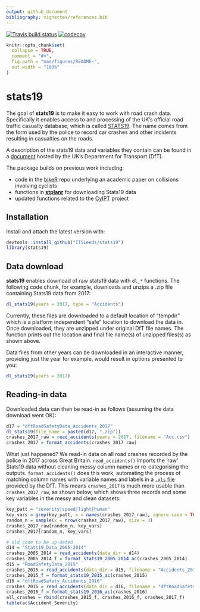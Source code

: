 ```yaml
---
output: github_document
bibliography: vignettes/references.bib
---
```


[![Travis build status](https://travis-ci.org/ITSLeeds/stats19.svg?branch=master)](https://travis-ci.org/ITSLeeds/stats19)
[![codecov](https://codecov.io/gh/ITSLeeds/stats19/branch/master/graph/badge.svg)](https://codecov.io/gh/ITSLeeds/stats19)

<!-- README.md is generated from README.Rmd. Please edit that file -->

```r
knitr::opts_chunk$set(
  collapse = TRUE,
  comment = "#>",
  fig.path = "man/figures/README-",
  out.width = "100%"
)
```

# stats19

The goal of **stats19** is to make it easy to work with road crash data.
Specifically it enables access to and processing of the UK's official road traffic casualty database, which is called [STATS19](https://data.gov.uk/dataset/cb7ae6f0-4be6-4935-9277-47e5ce24a11f/road-safety-data).
The name comes from the form used by the police to record car crashes and other incidents resulting in casualties on the roads.

A description of the stats19 data and variables they contain can be found in a [document](http://data.dft.gov.uk/road-accidents-safety-data/Brief-guide-to%20road-accidents-and-safety-data.doc) hosted by the UK's Department for Transport (DfT).

The package builds on previous work including:

- code in the [bikeR](https://github.com/Robinlovelace/bikeR) repo underlying an academic paper on collisions involving cyclists
- functions in [**stplanr**](https://github.com/ropensci/stplanr/blob/master/R/load-stats19.R) for downloading Stats19 data
- updated functions related to the [CyIPT](https://github.com/cyipt/stats19) project

## Installation

Install and attach the latest version with:

```r
devtools::install_github("ITSLeeds/stats19")
library(stats19)
```


<!-- You can install the released version of stats19 from [CRAN](https://CRAN.R-project.org) with: -->

<!-- ``` r -->
<!-- install.packages("stats19") -->
<!-- ``` -->

## Data download

**stats19** enables download of raw stats19 data with `dl_*` functions.
The following code chunk, for example, downloads and unzips a .zip file containing Stats19 data from 2017:

```r
dl_stats19(years = 2017, type = "Accidents")
```

Currently, these files are downloaded to a default location of "tempdir" which is a platform independent "safe" location to download the data in. Once downloaded, they are unzipped under original DfT file names. The function prints out the location and final file name(s) of unzipped files(s) as shown above.

Data files from other years can be downloaded in an interactive manner, providing just the year for example, would result in options presented to you:

```r
dl_stats19(years = 2017)
```

## Reading-in data

Downloaded data can then be read-in as follows (assuming the data download went OK):

```r
d17 = "dftRoadSafetyData_Accidents_2017"
dl_stats19(file_name = paste0(d17, ".zip"))
crashes_2017_raw = read_accidents(years = 2017, filename = "Acc.csv")
crashes_2017 = format_accidents(crashes_2017_raw)
```

What just happened?
We read-in data on all road crashes recorded by the police in 2017 across Great Britain.
`read_accidents()` imports the 'raw' Stats19 data without cleaning messy column names or re-categorising the outputs.
`format_accidents()` does this work, automating the process of matching column names with variable names and labels in a [`.xls` file](http://data.dft.gov.uk/road-accidents-safety-data/Road-Accident-Safety-Data-Guide.xls) provided by the DfT.
This means `crashes_2017` is much more usable than `crashes_2017_raw`, as shown below, which shows three records and some key variables in the messy and clean datasets:

```r
key_patt = "severity|speed|light|human"
key_vars = grep(key_patt, x = names(crashes_2017_raw), ignore.case = TRUE)
random_n = sample(x = nrow(crashes_2017_raw), size = 3)
crashes_2017_raw[random_n, key_vars]
crashes_2017[random_n, key_vars]
```

<!-- More data can be read-in as follows: -->

```r
# old code to be up-dated
d14 = "Stats19_Data_2005-2014"
crashes_2005_2014 = read_accidents(data_dir = d14)
crashes_2005_2014_f = format_stats19_2005_2014_ac(crashes_2005_2014)
d15 = "RoadSafetyData_2015"
crashes_2015 = read_accidents(data_dir = d15, filename = "Accidents_2015.csv")
crashes_2015_f = format_stats19_2015_ac(crashes_2015)
d16 = "dftRoadSafety_Accidents_2016"
crashes_2016 = read_accidents(data_dir = d16, filename = "dftRoadSafety_Accidents_2016.csv")
crashes_2016_f = format_stats19_2016_ac(crashes_2016)
all_crashes = rbind(crashes_2015_f, crashes_2016_f, crashes_2017_f)
table(ac$Accident_Severity)
```
